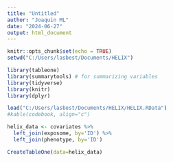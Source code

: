 ```yaml
---
title: "Untitled"
author: "Joaquin ML"
date: "2024-06-27"
output: html_document
---
```


```r
knitr::opts_chunk$set(echo = TRUE)
setwd("C:/Users/lasbest/Documents/HELIX")
```


```r
library(tableone)
library(summarytools) # for summarizing variables
library(tidyverse)
library(knitr)
library(dplyr)

load("C:/Users/lasbest/Documents/HELIX/HELIX.RData")
#kable(codebook, align="c")

```

```r
helix_data <- covariates %>% 
  left_join(exposome, by='ID') %>% 
  left_join(phenotype, by='ID')
```


```r
CreateTableOne(data=helix_data)
```

